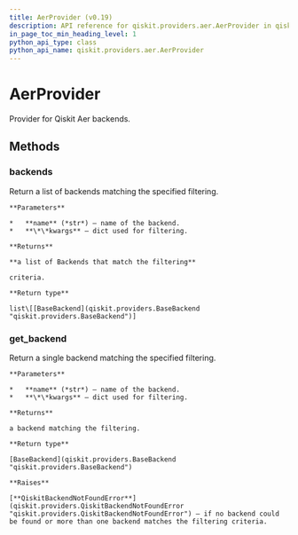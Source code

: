 ```yaml
---
title: AerProvider (v0.19)
description: API reference for qiskit.providers.aer.AerProvider in qiskit v0.19
in_page_toc_min_heading_level: 1
python_api_type: class
python_api_name: qiskit.providers.aer.AerProvider
---
```


# AerProvider

<Class id="qiskit.providers.aer.AerProvider" isDedicatedPage={true} github="https://github.com/qiskit/qiskit-aer/tree/stable/0.5/qiskit/providers/aer/aerprovider.py" signature="AerProvider(*args, **kwargs)" modifiers="class">
  Provider for Qiskit Aer backends.

  ## Methods

  <span id="aerprovider-backends" />

  ### backends

  <Function id="qiskit.providers.aer.AerProvider.backends" signature="AerProvider.backends(name=None, filters=None, **kwargs)">
    Return a list of backends matching the specified filtering.

    **Parameters**

    *   **name** (*str*) – name of the backend.
    *   **\*\*kwargs** – dict used for filtering.

    **Returns**

    **a list of Backends that match the filtering**

    criteria.

    **Return type**

    list\[[BaseBackend](qiskit.providers.BaseBackend "qiskit.providers.BaseBackend")]
  </Function>

  <span id="aerprovider-get-backend" />

  ### get\_backend

  <Function id="qiskit.providers.aer.AerProvider.get_backend" signature="AerProvider.get_backend(name=None, **kwargs)">
    Return a single backend matching the specified filtering.

    **Parameters**

    *   **name** (*str*) – name of the backend.
    *   **\*\*kwargs** – dict used for filtering.

    **Returns**

    a backend matching the filtering.

    **Return type**

    [BaseBackend](qiskit.providers.BaseBackend "qiskit.providers.BaseBackend")

    **Raises**

    [**QiskitBackendNotFoundError**](qiskit.providers.QiskitBackendNotFoundError "qiskit.providers.QiskitBackendNotFoundError") – if no backend could be found or more than one backend matches the filtering criteria.
  </Function>
</Class>

